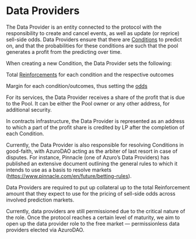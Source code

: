 
# Data Providers

The Data Provider is an entity connected to the protocol with the responsibility to create and cancel events, as well as update (or reprice) sell-side odds. Data Providers ensure that there are [Conditions](https://gem.azuro.org/knowledge-hub/how-azuro-works/components/conditions) to predict on, and that the probabilities for these conditions are such that the pool generates a profit from the predicting over time.

When creating a new Condition, the Data Provider sets the following:

Total [Reinforcements](https://gem.azuro.org/knowledge-hub/how-azuro-works/components/reinforcement) for each condition and the respective outcomes

Margin for each condition/outcomes, thus setting the [odds](https://gem.azuro.org/knowledge-hub/how-azuro-works/components/odds)

For its services, the Data Provider receives a share of the profit that is due to the Pool. It can be either the Pool owner or any other address, for additional security.

In contracts infrastructure, the Data Provider is represented as an address to which a part of the profit share is credited by LP after the completion of each Condition.

Currently, the Data Provider is also responsible for resolving Conditions in good-faith, with AzuroDAO acting as the arbiter of last resort in case of disputes. For instance, Pinnacle (one of Azuro’s Data Providers) has published an extensive document outlining the general rules to which it intends to use as a basis to resolve markets (https://www.pinnacle.com/en/future/betting-rules).

Data Providers are required to put up collateral up to the total Reinforcement amount that they expect to use for the pricing of sell-side odds across involved prediction markets.


<Callout type="feature">
Currently, data providers are still permissioned due to the critical nature of the role. Once the protocol reaches a certain level of maturity, we aim to open up the data provider role to the free market — permissionless data providers elected via AzuroDAO.
</Callout>
